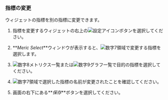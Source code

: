 ### 指標の変更

ウィジェットの指標を別の指標に変更できます。

1.  指標を変更するウィジェットの右上の![設定アイコン](/img/ico-setting.svg)ボタンを選択してください。

2.  **_Meric Select_**ウィンドウが表示すると、![数字7](/img/number-07.png)領域で変更する指標を選択します。

3.  ![数字8](/img/number-08.png)メトリクス一覧または![数字9](/img/ic-number-09.svg)グラフ一覧で目的の指標を選択してください。

4.  ![数字7](/img/number-07.png)領域で選択した指標の名前が変更されたことを確認してください。

5.  画面の右下にある**_保存_**ボタンを選択してください。
